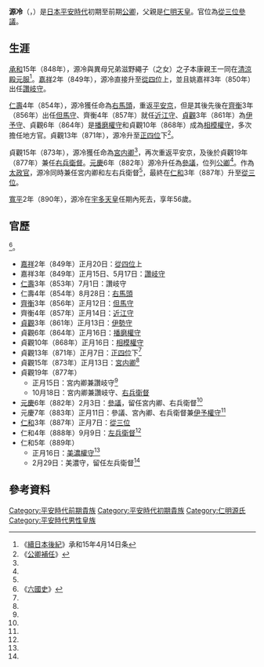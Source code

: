 {{東亞男性歷史人物
|名稱 = 源 冷
|身份 = 
|國家 = 日本
|時代 = [[平安時代|平安時代]]
|主君 = [[仁明天皇|仁明天皇]]→[[文德天皇|文德天皇]]→[[清和天皇|清和天皇]]→[[陽成天皇|陽成天皇]]→[[光孝天皇|光孝天皇]]→[[宇多天皇|宇多天皇]]
|屆數 =
|最高職務 = [[參議|參議]]
|前任 =
|繼任 = 
|圖片名稱 = 
|圖片大小 = 
|圖片說明 = 
|氏 = [[源氏|源氏]]
|姓 = 皇族→[[源氏|源]]{{Link-ja|朝臣 (日本)|朝臣|朝臣}}
|羅馬拼音 = Minamoto no Suzushi
|假名 = {{lang|ja|みなもと の すずし}}
|官職 = [[讚岐國|讚岐守]]→[[馬寮|右馬頭]]→[[但馬國|但馬守]]→[[近江國|近江守]]→[[伊勢國|伊勢守]]→[[播磨國|播磨權守]]→[[相模國|相模權守]]→[[宮內省|宮內卿]]→宮內卿兼讚岐守→宮內卿兼讚岐守、[[兵衛府|右兵衛督]]→[[參議|參議]]，留任宮內卿和右兵衛督→參議、宮內卿、右兵衛督兼[[伊予國|伊予權守]]→[[兵衛府|左兵衛督]]→[[美濃國|美濃權守]]→美濃守，留任左兵衛督
|位階 = [[從四位|從四位]]上→[[正四位|正四位]]下→[[從三位|從三位]]
|信仰 =
|出身地 =
|世系 = [[源氏|仁明源氏]]
|初名 = 
|乳名 = <!--日本、朝鮮、琉球以外人物用-->
|幼名 = 
|別名 =
|法號 = 
|院號 = 
|其他名號 = 
|出生日期 = [[承和_(仁明天皇)|承和]]2年（835年）
|出生地點 =
|逝世日期 = [[寬平|寬平]]2年2月25日（890年3月19日）
|逝世地點 = 
|廟號 =
|諡號 =
|墓葬 = 
|祠廟 =
|父親 = [[仁明天皇|仁明天皇]]
|嫡母 = [[藤原順子|藤原順子]]（[[藤原冬嗣|藤原冬嗣]]之女）
|母親 = 
|繼父=
|繼母=
|養父=
|養母=
|猶父= <!--日本人用-->
|烏帽子親= 
|正室 = 
|妻 = 
|繼室 =
|側室 =
|正室之父 = 
|正室之嫡母 =
|正室之母 =
|妻之父 = 
|妻之嫡母 =
|妻之母 =
|繼室之父 =
|繼室之嫡母 =
|繼室之母 =
|兄弟 = [[文德天皇|文德天皇]]<br>{{Link-ja|宗康親王|宗康親王}}<br>[[人康親王|人康親王]]<br>[[光孝天皇|光孝天皇]]<br>本康親王<br>{{Link-ja|國康親王|国康親王}}<br>{{Link-ja|常康親王|常康親王}}<br>成康親王<br>[[貞登|貞登]]<br>{{Link-ja|源多|源多}}<br>{{Link-ja|源光 (公卿)|源光 (公卿)|源光}}<br>[[源覺|源覺]]<br>{{Link-ja|源效|源効}}
|姊妹 = 新子內親王<br>親子内親王<br>平子內親王<br>{{Link-ja|時子内親王|時子内親王}}（[[齋院|齋院]]）<br>柔子内親王（[[齋宮|齋宮]]）<br>真子內親王<br>重子內親王<br>{{Link-ja|久子内親王|久子内親王}}（[[齋宮|齋宮]]）<br>{{Link-ja|高子內親王|高子内親王}}（[[齋院|齋院]]）
|子 = 源通<br>源備
|女 = 
|養子 = 
|養女 =
|猶子 = <!--日本人用-->
|婿養子 = <!--日本人用-->
|烏帽子子 = <!--日本人用-->
|繼子 =
|繼女 =
|其他親屬 = [[正子内親王_(嵯峨天皇皇女)|正子內親王]]（姑母，與仁明天皇同年出生）<br>[[有智子內親王|有智子內親王]]（姑母）<br>[[源融|源融]]（叔父）<br>[[源潔姬|源潔姬]]（姑母，與仁明天皇同年出生）
|出身 = <!---此处指科举出身--->
|功名 = 
|經歷 = 
|著作 =
|注釋 =
}}

'''源冷'''（{{jpn|j=源冷|hg=みなもと の すずし|rm=Minamoto no Suzushi}}，{{bd|835年||890年|3月19日|catIdx=Minamoto no Suzushi}}）是[[日本|日本]][[平安時代|平安時代]]初期至前期[[公卿|公卿]]，父親是[[仁明天皇|仁明天皇]]。官位為[[從三位|從三位]][[參議|參議]]。

== 生涯 ==
[[承和_(仁明天皇)|承和]]15年（848年），源冷與異母兄弟滋野繩子（{{Link-ja|滋野貞主|滋野貞主}}之女）之子本康親王一同在[[清涼殿|清涼殿]][[元服|元服]]<ref>《[[續日本後紀|續日本後紀]]》承和15年4月14日条</ref>。[[嘉祥_(仁明天皇)|嘉祥]]2年（849年），源冷直接升至[[從四位|從四位]]上，並且姚嘉祥3年（850年）出任[[讚岐國|讚岐守]]。

[[仁壽_(文德天皇)|仁壽]]4年（854年），源冷獲任命為[[馬寮|右馬頭]]，重返[[平安京|平安京]]，但是其後先後在[[齊衡|齊衡]]3年（856年）出任[[但馬國|但馬守]]、齊衡4年（857年）就任[[近江國|近江守]]、[[貞觀_(清和天皇)|貞觀]]3年（861年）為[[伊予國|伊予守]]、貞觀6年（864年）是[[播磨國|播磨權守]]和貞觀10年（868年）成為[[相模國|相模權守]]，多次擔任地方官。貞觀13年（871年），源冷升至[[正四位|正四位]]下<ref name="a">《[[公卿補任|公卿補任]]》</ref>。

貞觀15年（873年），源冷獲任命為[[宮内省|宮内卿]]<ref name="a" />，再次重返平安京，及後於貞觀19年（877年）兼任[[兵衛府|右兵衛督]]。[[元慶|元慶]]6年（882年）源冷升任為[[參議|參議]]，位列[[公卿|公卿]]<ref name="a" />。作為[[太政官|太政官]]，源冷同時兼任宮内卿和左右兵衛督<ref name="a" />，最終在[[仁和_(光孝天皇)|仁和]]3年（887年）升至[[從三位|從三位]]。

[[寬平|寬平]]2年（890年），源冷在[[宇多天皇|宇多天皇]]任期內死去，享年56歲。

== 官歷 ==
<ref>《[[六國史|六國史]]》</ref>。
*[[嘉祥_(仁明天皇)|嘉祥]]2年（849年）正月20日：[[從四位|從四位]]上
*嘉祥3年（849年）正月15日、5月17日：[[讚岐國|讚岐守]]
*[[仁壽_(文德天皇)|仁壽]]3年（853年）7月1日：讚岐守
*仁壽4年（854年）8月28日：[[馬寮|右馬頭]]
*[[齊衡|齊衡]]3年（856年）正月12日：[[但馬國|但馬守]]
*齊衡4年（857年）正月14日：[[近江國|近江守]]
*[[貞觀_(清和天皇)|貞觀]]3年（861年）正月13日：[[伊勢國|伊勢守]]
*貞觀6年（864年）正月16日：[[播磨國|播磨權守]]
*貞觀10年（868年）正月16日：[[相模國|相模權守]]
*貞觀13年（871年）正月7日：[[正四位|正四位]]下<ref name="a" />
*貞觀15年（873年）正月13日：[[宮內省|宮内卿]]<ref name="a" />
*貞觀19年（877年）
**正月15日：宮内卿兼讚岐守<ref name="a" />
**10月18日：宮内卿兼讚岐守、[[兵衛府|右兵衛督]]
*[[元慶|元慶]]6年（882年）2月3日：[[參議|參議]]，留任宮内卿、右兵衛督<ref name="a" />
*元慶7年（883年）正月11日：參議、宮內卿、右兵衛督兼[[伊予國|伊予權守]]<ref name="a" />
*[[仁和_(光孝天皇)|仁和]]3年（887年）正月7日：[[從三位|從三位]]
*仁和4年（888年）9月9日：[[兵衛府|左兵衛督]]<ref name="a" />
*仁和5年（889年）
**正月16日：[[美濃國|美濃權守]]<ref name="a" />
**2月29日：美濃守，留任左兵衛督<ref name="a" />

==參考資料==
{{reflist}}

{{DEFAULTSORT:Minamoto no Suzushi}}
[[Category:平安時代前期貴族|Category:平安時代前期貴族]]
[[Category:平安時代初期貴族|Category:平安時代初期貴族]]
[[Category:仁明源氏|Category:仁明源氏]]
[[Category:平安時代男性皇族|Category:平安時代男性皇族]]